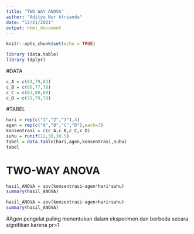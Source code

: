 ---
title: "TWO WAY ANOVA"
author: "Aditya Nur Afrianda"
date: "12/21/2021"
output: html_document
---

```{r setup, include=FALSE}
knitr::opts_chunk$set(echo = TRUE)
```

``` {r}
library (data.table)
library (dplyr)
```

#DATA
``` {r ION PENGELAT}
c_A = c(84,79,83)
c_B = c(80,77,78)
c_C = c(83,80,80)
c_D = c(79,79,78)
```
#TABEL
```{r}
hari = rep(c("1","2","3"),4)
agen = rep(c("A","B","C","D"),each=3)
konsentrasi = c(c_A,c_B,c_C,c_D)
suhu = runif(12,30,30.5)
tabel = data.table(hari,agen,konsentrasi,suhu)
tabel
```
# TWO-WAY ANOVA
```{r}
hasil_ANOVA = aov(konsentrasi~agen*hari*suhu)
summary(hasil_ANOVA)
```
``` {r}
hasil_ANOVA = aov(konsentrasi~agen+hari+suhu)
summary(hasil_ANOVA)
```

#Agen pengelat paling menentukan dalam eksperimen dan berbeda secara signifikan karena pr>1